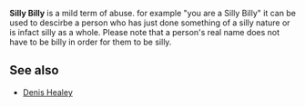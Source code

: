 '''Silly Billy''' is a mild term of abuse. for example "you are a Silly Billy" it can be used to descirbe a person who has just done something of a silly nature or is infact silly as a whole. Please note that a person's real name does not have to be billy in order for them to be silly.
== See also ==
* [[Denis Healey]]